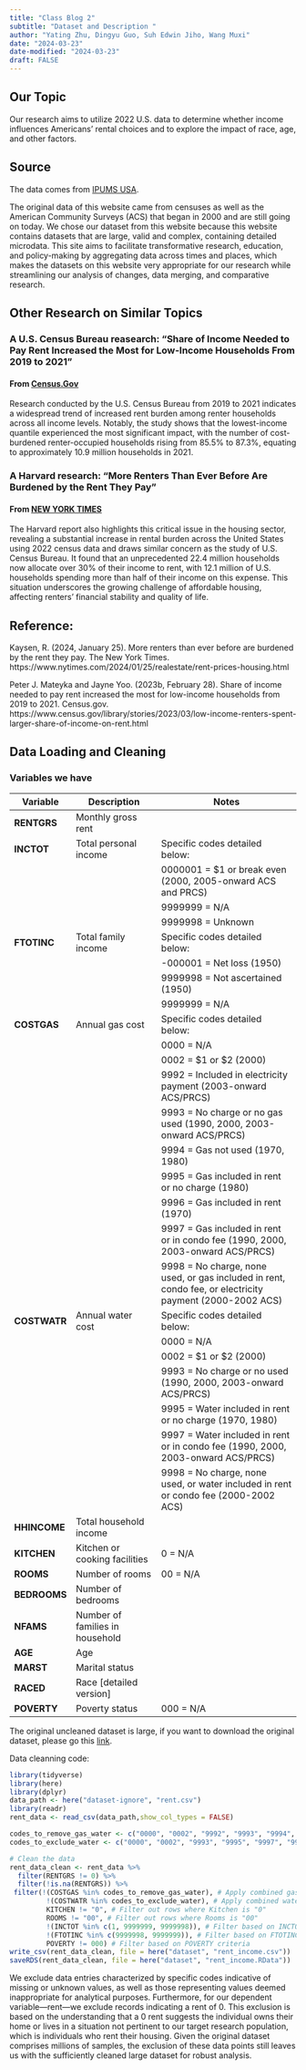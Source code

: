 ```yaml
---
title: "Class Blog 2"
subtitle: "Dataset and Description "
author: "Yating Zhu, Dingyu Guo, Suh Edwin Jiho, Wang Muxi"
date: "2024-03-23"
date-modified: "2024-03-23"
draft: FALSE
---
```


## Our Topic

Our research aims to utilize 2022 U.S. data to determine whether income influences Americans' rental choices and to explore the impact of race, age, and other factors.

## Source

The data comes from [IPUMS USA](https://usa.ipums.org/usa/index.shtml).

The original data of this website came from censuses as well as the American Community Surveys (ACS) that began in 2000 and are still going on today. We chose our dataset from this website because this website contains datasets that are large, valid and complex, containing detailed microdata. This site aims to facilitate transformative research, education, and policy-making by aggregating data across times and places, which makes the datasets on this website very appropriate for our research while streamlining our analysis of changes, data merging, and comparative research.

## Other Research on Similar Topics
### A U.S. Census Bureau reasearch: "Share of Income Needed to Pay Rent Increased the Most for Low-Income Households From 2019 to 2021"

#### From [Census.Gov](https://www.census.gov/library/stories/2023/03/low-income-renters-spent-larger-share-of-income-on-rent.html)

Research conducted by the U.S. Census Bureau from 2019 to 2021 indicates a widespread trend of increased rent burden among renter households across all income levels. Notably, the study shows that the lowest-income quantile experienced the most significant impact, with the number of cost-burdened renter-occupied households rising from 85.5% to 87.3%, equating to approximately 10.9 million households in 2021.

### A Harvard research: "More Renters Than Ever Before Are Burdened by the Rent They Pay"

#### From [NEW YORK TIMES](https://www.nytimes.com/2024/01/25/realestate/rent-prices-housing.html#)

The Harvard report also highlights this critical issue in the housing sector, revealing a substantial increase in rental burden across the United States using 2022 census data and draws similar concern as the study of U.S. Census Bureau. It found that an unprecedented 22.4 million households now allocate over 30% of their income to rent, with 12.1 million of U.S. households spending more than half of their income on this expense. This situation underscores the growing challenge of affordable housing, affecting renters' financial stability and quality of life.

## Reference:
Kaysen, R. (2024, January 25). More renters than ever before are burdened by the rent they pay. The New York Times. https://www.nytimes.com/2024/01/25/realestate/rent-prices-housing.html

Peter J. Mateyka and Jayne Yoo. (2023b, February 28). Share of income needed to pay rent increased the most for low-income households from 2019 to 2021. Census.gov. https://www.census.gov/library/stories/2023/03/low-income-renters-spent-larger-share-of-income-on-rent.html 

## Data Loading and Cleaning
### Variables we have
| Variable  | Description                   | Notes                                                |
|-----------|-------------------------------|------------------------------------------------------|
| **RENTGRS**   | Monthly gross rent            |                                                      |
| **INCTOT**    | Total personal income         | Specific codes detailed below:                       |
|           |                               | 0000001 = $1 or break even (2000, 2005-onward ACS and PRCS) |
|           |                               | 9999999 = N/A                                         |
|           |                               | 9999998 = Unknown                                     |
| **FTOTINC**   | Total family income           | Specific codes detailed below:                       |
|           |                               | -000001 = Net loss (1950)                            |
|           |                               | 9999998 = Not ascertained (1950)                      |
|           |                               | 9999999 = N/A                                         |
| **COSTGAS**   | Annual gas cost               | Specific codes detailed below:                       |
|           |                               | 0000 = N/A                                            |
|           |                               | 0002 = $1 or $2 (2000)                                |
|           |                               | 9992 = Included in electricity payment (2003-onward ACS/PRCS) |
|           |                               | 9993 = No charge or no gas used (1990, 2000, 2003-onward ACS/PRCS) |
|           |                               | 9994 = Gas not used (1970, 1980)                      |
|           |                               | 9995 = Gas included in rent or no charge (1980)       |
|           |                               | 9996 = Gas included in rent (1970)                    |
|           |                               | 9997 = Gas included in rent or in condo fee (1990, 2000, 2003-onward ACS/PRCS) |
|           |                               | 9998 = No charge, none used, or gas included in rent, condo fee, or electricity payment (2000-2002 ACS) |
| **COSTWATR**  | Annual water cost             | Specific codes detailed below:                       |
|           |                               | 0000 = N/A                                           |
|           |                               | 0002 = $1 or $2 (2000)                               |
|           |                               | 9993 = No charge or no used (1990, 2000, 2003-onward ACS/PRCS) |
|           |                               | 9995 = Water included in rent or no charge (1970, 1980) |
|           |                               | 9997 = Water included in rent or in condo fee (1990, 2000, 2003-onward ACS/PRCS) |
|           |                               | 9998 = No charge, none used, or water included in rent or condo fee (2000-2002 ACS) |
| **HHINCOME**  | Total household income        |                                                      |
| **KITCHEN**   | Kitchen or cooking facilities | 0 = N/A                                               |
| **ROOMS**     | Number of rooms               | 00 = N/A                                              |
| **BEDROOMS**  | Number of bedrooms            |                                                      |
| **NFAMS**     | Number of families in household|                                                     |
| **AGE**       | Age                           |                                                      |
| **MARST**     | Marital status                |                                                      |
| **RACED**     | Race [detailed version]       |                                                      |
| **POVERTY**   | Poverty status                | 000 = N/A                                            |
The original uncleaned dataset is large, if you want to download the original dataset, please go this [link](https://drive.google.com/file/d/1HpxqRRIalJV40J96IOzvNZ8NXXeMzLMx/view?usp=sharing).

Data cleanning code:
```r
library(tidyverse)
library(here)
library(dplyr)
data_path <- here("dataset-ignore", "rent.csv")
library(readr)
rent_data <- read_csv(data_path,show_col_types = FALSE)

codes_to_remove_gas_water <- c("0000", "0002", "9992", "9993", "9994", "9995", "9996", "9997", "9998")
codes_to_exclude_water <- c("0000", "0002", "9993", "9995", "9997", "9998")

# Clean the data
rent_data_clean <- rent_data %>%
  filter(RENTGRS != 0) %>%
  filter(!is.na(RENTGRS)) %>%
 filter(!(COSTGAS %in% codes_to_remove_gas_water), # Apply combined gas filtering
         !(COSTWATR %in% codes_to_exclude_water), # Apply combined water filtering
         KITCHEN != "0", # Filter out rows where Kitchen is "0"
         ROOMS != "00", # Filter out rows where Rooms is "00"
         !(INCTOT %in% c(1, 9999999, 9999998)), # Filter based on INCTOT criteria
         !(FTOTINC %in% c(9999998, 9999999)), # Filter based on FTOTINC criteria
         POVERTY != 000) # Filter based on POVERTY criteria
write_csv(rent_data_clean, file = here("dataset", "rent_income.csv"))
saveRDS(rent_data_clean, file = here("dataset", "rent_income.RData"))
```

We exclude data entries characterized by specific codes indicative of missing or unknown values, as well as those representing values deemed inappropriate for analytical purposes.  Furthermore, for our dependent variable—rent—we exclude records indicating a rent of 0. This exclusion is based on the understanding that a 0 rent suggests the individual owns their home or lives in a situation not pertinent to our target research population, which is individuals who rent their housing. Given the original dataset comprises millions of samples, the exclusion of these data points still leaves us with the sufficiently cleaned large dataset for robust analysis.


